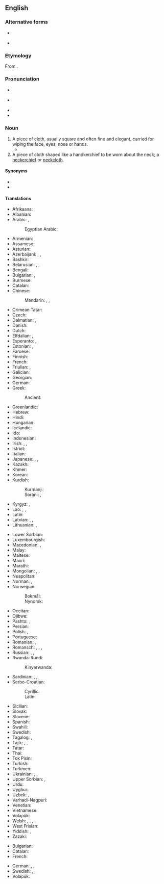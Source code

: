 ==English==
{{wikipedia}}

===Alternative forms===
* {{l|en|handkercher}} {{qualifier|obsolete}}
* {{l|en|hanky}} {{qualifier|informal}}

===Etymology===
From {{compound|hand|kerchief|lang=en}}.

===Pronunciation===
* {{a|UK}} {{IPA|/ˈhæŋkətʃiːf/|/ˈhæŋkətʃɪf/|lang=en}}
* {{a|US}} {{IPA|/ˈhæŋkɚtʃɪf/|lang=en}}
* {{audio|En-us-handkerchief.ogg|Audio (US)|lang=en}}
* {{audio|En-uk-handkerchief.ogg|Audio (UK)|lang=en}}

===Noun===
{{en-noun|s|handkerchieves}}

# A piece of [[cloth]], usually square and often fine and elegant, carried for wiping the face, eyes, nose or hands.
#* {{quote-book|year=1913|author=[[w:Robert Barr (writer)|Robert Barr]]
|title=Lord Stranleigh Abroad
|chapter=5|url=http://openlibrary.org/works/OL1796924W
|passage=Mr. Banks’ panama hat was in one hand, while the other drew a '''handkerchief''' across his perspiring brow.}}
# A piece of cloth shaped like a handkerchief to be worn about the neck; a [[neckerchief]] or [[neckcloth]].

====Synonyms====
* {{l|en|hanky}}
* {{l|en|pocket handkerchief}}

====Translations====
{{trans-top|cloth for wiping the face, eyes, nose or hands}}
* Afrikaans: {{t|af|sakdoek}}
* Albanian: {{t+|sq|shami|f}}
* Arabic: {{t|ar|مِنْدِيل|m}}, {{t|ar|مَحْرَمَة|f}}
*: Egyptian Arabic: {{t|arz|منديل|m|tr=mandīl}}
* Armenian: {{t+|hy|թաշկինակ}}
* Assamese: {{t|as|ৰুমাল}}
* Asturian: {{t|ast|pañuelu|m}}
* Azerbaijani: {{t|az|məndil}}, {{t+|az|dəsmal}}, {{t|az|cib dəsmalı}}
* Bashkir: {{t|ba|ҡулъяулыҡ}}
* Belarusian: {{t|be|насо́ўка|f}}, {{t|be|насава́я ху́стачка}}, {{t|be|ху́стачка|f}}
* Bengali: {{t|bn|রুমাল}}
* Bulgarian: {{t|bg|но́сна къ̀рпа|f}}, {{t|bg|къ̀рпичка|f}}
* Burmese: {{t+|my|လက်ကိုင်ပဝါ}}
* Catalan: {{t+|ca|mocador|m}}
* Chinese:
*: Mandarin: {{t+|cmn|手帕|tr=shǒupà}}, {{t+|cmn|手絹}}, {{t+|cmn|手绢|tr=shǒujuàn}}
* Crimean Tatar: {{t|crh|yavluq}}
* Czech: {{t+|cs|kapesník|m}}
* Dalmatian: {{t|dlm|fazuol|m}}, {{t|dlm|sedarul|m}}
* Danish: {{t+|da|lommetørklæde|n}}
* Dutch: {{t+|nl|zakdoek|m}}
* Elfdalian: {{t|ovd|snortrasu|f}}, {{t|ovd|snorslarv|f}}
* Esperanto: {{t|eo|naztuko}}, {{t|eo|poŝtuko}}
* Estonian: {{t|et|taskurätik}}, {{t|et|taskurätt}}
* Faroese: {{t|fo|lummaturriklæði|n}}
* Finnish: {{t+|fi|nenäliina}}
* French: {{t+|fr|mouchoir|m}}
* Friulian: {{t|fur|façolet|m}}, {{t|fur|smočhìt}}
* Galician: {{t|gl|pano da man|m}}
* Georgian: {{t|ka|ცხვირსახოცი}}
* German: {{t+|de|Taschentuch|m}}
* Greek: {{t+|el|μαντήλι|n}}
*: Ancient: {{t|grc|σουδάριον|n}}
* Greenlandic: {{t|kl|kakkissarfik}}
* Hebrew: {{t+|he|מִמחָטָה|m}}
* Hindi: {{t+|hi|रूमाल|m}}
* Hungarian: {{t+|hu|zsebkendő}}
* Icelandic: {{t+|is|vasaklútur}}
* Ido: {{t+|io|nazotuko}}
* Indonesian: {{t+|id|saputangan}}
* Irish: {{t+|ga|ciarsúr|m}}, {{t|ga|ciarsúr póca|m}}, {{t|ga|naipcín póca|m}}
* Istriot: {{t|ist|fassulito|m}}
* Italian: {{t+|it|fazzoletto|m}}
* Japanese: {{t|ja|ハンカチ|tr=hankachi}}, {{t|ja|ハンカチーフ|tr=hankachīfu}}, {{t|ja|鼻拭き|tr=はなふき, hanafuki}}
* Kazakh: {{t+|kk|қол орамал}}
* Khmer: {{t|km|កន្សែងដៃ|tr=kɑnsaeŋ day}}
* Korean: {{t+|ko|손수건}}
* Kurdish:
*: Kurmanji: {{t+|ku|destmal}}
*: Sorani: {{t|ku|ده‌سه‌سڕ}}, {{t|ku|ده‌سته‌سڕ}}
* Kyrgyz: {{t|ky|бет аарчы}}, {{t|ky|бет аарчу жоолук}}
* Lao: {{t|lo|ມົນ}}, {{t|lo|ແພມົນ}}, {{t|lo|ຜ້າເຊັດໜ້າ}}
* Latin: {{t|la|sūdārium|m}}
* Latvian: {{t|lv|kabatlakats|m}}, {{t|lv|kabatlakatiņš|m}} {{qualifier|diminutive}}, {{t|lv|mutautiņš|m}}
* Lithuanian: {{t|lt|nosinė|f}}, {{t|lt|nosinaitė|f}}
{{trans-mid}}
* Lower Sorbian: {{t|dsb|šantk|m}}
* Luxembourgish: {{t|lb|Nuesnappech}}
* Macedonian: {{t|mk|ша́мивче|n}}, {{t|mk|ма́рамче|n}}
* Malay: {{t|ms|sapu tangan}}
* Maltese: {{t|mt|maktur|m}}
* Maori: {{t|mi|aikiha}}
* Marathi: {{t|mr|रुमाल|m}}
* Mongolian: {{t|mn|нусны алчуур}}, {{t|mn|гурвалжин алчуур}}, {{t|mn|ᠭᠠᠷ ᠠᠯᠴᠢᠭᠤᠷ}}
* Neapolitan: {{t|nap|maccaturo|m}}
* Norman: {{t|nrf|mouoché|m}}, {{t|nrf|torche-nez|m}}
* Norwegian: {{t|no|snørrfille}}
*: Bokmål: {{t|nb|lommetørkle|n}}
*: Nynorsk: {{t|nn|lommetørkle|n}}
* Occitan: {{t+|oc|mocador|m}}
* Ojibwe: {{t|oj|moshwens}}
* Pashto: {{t+|ps|دستمال|m|tr=dastmãl}}, {{t+|ps|دسمال|m|tr=dәsmãl}}
* Persian: {{t+|fa|دستمال|tr=dastmâl}}
* Polish: {{t+|pl|chusteczka do nosa|f}}, {{t+|pl|chusteczka|f}}
* Portuguese: {{t+|pt|lenço|m}}
* Romanian: {{t+|ro|batistă|f}}, {{t+|ro|năframă|f}}
* Romansch: {{t|rm|faziel|m}}, {{t|rm|fazielet|m}}, {{t|rm|fazöl|m}}, {{t|rm|fazalet|m}}
* Russian: {{t+|ru|носово́й плато́к|m}}, {{t+|ru|плато́к|m}}, {{t+|ru|плато́чек|m}}
* Rwanda-Rundi:
*: Kinyarwanda: {{t|rw|umushwara}}
* Sardinian: {{t|sc|macadori}}, {{t|sc|mucadore}}, {{t|sc|mancaloru}}
* Serbo-Croatian:
*: Cyrillic: {{t|sh|ма̀рамица|f}}
*: Latin: {{t+|sh|màramica|f}}
* Sicilian: {{t+|scn|fazzulettu|m}}
* Slovak: {{t|sk|vreckovka|f}}
* Slovene: {{t+|sl|robec|m}}
* Spanish: {{t+|es|pañuelo|m}}
* Swahili: {{t+|sw|leso}}
* Swedish: {{t+|sv|näsduk}}
* Tagalog: {{t|tl|panyo}}, {{t|tl|panyolito}}
* Tajik: {{t|tg|дастмол}}, {{t|tg|рӯймол}}, {{t|tg|рӯмол}}
* Tatar: {{t+|tt|кулъяулык}}
* Thai: {{t+|th|ผ้าเช็ดหน้า}}
* Tok Pisin: {{t|tpi|hankisip}}
* Turkish: {{t+|tr|mendil}}
* Turkmen: {{t|tk|elýaglyk}}
* Ukrainian: {{t|uk|носова́ ху́стка|f}}, {{t|uk|ху́стка|f}}, {{t|uk|ху́сточка|f}}
* Upper Sorbian: {{t|hsb|nósnik|m}}, {{t|hsb|šnuptichl|m}}
* Urdu: {{t|ur|رومال|m|tr=rūmāl}}
* Uyghur: {{t|ug|قول ياغلىق}}
* Uzbek: {{t+|uz|dastroʻmol}}, {{t+|uz|roʻmolcha}}
* Varhadi-Nagpuri: {{t|vah|दस्ती}}
* Venetian: {{t|vec|fasołeto|m}}
* Vietnamese: {{t+|vi|khăn tay}}
* Volapük: {{t+|vo|pokasärvätül}}
* Welsh: {{t+|cy|hances|f}}, {{t+|cy|macyn|m}}, {{t|cy|ffunen|f}}, {{t|cy|neisied|f}}, {{t+|cy|cadach|m}}
* West Frisian: {{t|fy|bûsdoek}}
* Yiddish: {{t|yi|נאָזטיכל|n}}, {{t|yi|טיכל|n}}
* Zazaki: {{t|zza|desmal}}
{{trans-bottom}}

{{trans-top|cloth to be worn about the neck}}
* Bulgarian: {{t|bg|кърпа за врата|f}}
* Catalan: {{t+|ca|mocador|m}}
* French: {{t+|fr|foulard|m}}
{{trans-mid}}
* German: {{t+|de|Halstuch|n}}, {{qualifier|silk}} {{t|de|Seidenhalstuch|n}}, {{t|de|Nickituch|n}}
* Swedish: {{t|sv|snusnäsduk|c}}, {{t+|sv|sjal|c}}, {{t+|sv|halsduk|c}}
* Volapük: {{t+|vo|tanod}}
{{trans-bottom}}